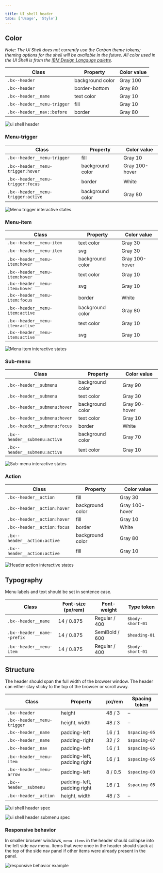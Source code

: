 ```yaml
---

title: UI shell header
tabs: ['Usage', 'Style']
---
```


## Color

_Note: The UI Shell does not currently use the Carbon theme tokens; theming options for the shell will be available in the future. All color used in the UI Shell is from the [IBM Design Langauge palette](https://www.ibm.com/design/language/elements/color#specifications)._

| Class                         | Property         | Color value  |
| ----------------------------- | ---------------- | ------------ |
| `.bx--header`                 | background color | Gray 100     |
| `.bx--header`                 | border-bottom    | Gray 80      |
| `.bx--header__name`           | text color       | Gray 10      |
| `.bx--header__menu-trigger`   | fill             | Gray 10      |
| `.bx--header__nav::before`    | border           | Gray 80      |

<ImageComponent cols="12" caption="UI Shell header example.">

![ui shell header](images/header-style-1.png)

</ImageComponent>

### Menu-trigger

| Class                               | Property         | Color value    |
| ----------------------------------- | ---------------- | -------------- |
| `.bx--header__menu-trigger`         | fill             | Gray 10      |
| `.bx--header__menu-trigger:hover`   | background color | Gray 100-hover |
| `.bx--header__menu-trigger:focus`   | border           | White          |
| `.bx--header__menu-trigger:active`  | background color | Gray 80        |

<ImageComponent cols="8" caption="Menu-trigger interactive states">

![Menu trigger interactive states](images/header-style-5.png)

</ImageComponent>

### Menu-item

| Class                               | Property         | Color value    |
| ----------------------------------- | ---------------- | -------------- |
| `.bx--header__menu-item`            | text color       | Gray 30      |
| `.bx--header__menu-item`            | svg              | Gray 30      |
| `.bx--header__menu-item:hover`      | background color | Gray 100-hover |
| `.bx--header__menu-item:hover`      | text color       | Gray 10        |
| `.bx--header__menu-item:hover`      | svg              | Gray 10        |
| `.bx--header__menu-item:focus`      | border           | White          |
| `.bx--header__menu-item:active`     | background color | Gray 80        |
| `.bx--header__menu-item:active`     | text color       | Gray 10        |
| `.bx--header__menu-item:active`     | svg              | Gray 10        |

<ImageComponent cols="8" caption="Menu item interactive states">

![Menu item interactive states](images/header-style-6.png)

</ImageComponent>

### Sub-menu

| Class                                | Property         | Color value    |
| ------------------------------------ | ---------------- | -------------- |
| `.bx--header__submenu`               | background color | Gray 90      |
| `.bx--header__submenu`               | text color       | Gray 30      |
| `.bx--header__submenu:hover`         | background color | Gray 90-hover |
| `.bx--header__submenu:hover`         | text color       | Gray 10        |
| `.bx--header__submenu:focus`         | border           | White          |
| `.bx--header__submenu:active`        | background color | Gray 70        |
| `.bx--header__submenu:active`        | text color       | Gray 10        |

<ImageComponent cols="12" caption="Sub-menu interactive states">

![Sub-menu interactive states](images/header-style-7.png)

</ImageComponent>

### Action

| Class                               | Property         | Color value    |
| ----------------------------------- | ---------------- | -------------- |
| `.bx--header__action`               | fill             | Gray 30      |
| `.bx--header__action:hover`         | background color | Gray 100-hover |
| `.bx--header__action:hover`         | fill             | Gray 10        |
| `.bx--header__action:focus`         | border           | White          |
| `.bx--header__action:active`        | background color | Gray 80        |
| `.bx--header__action:active`        | fill             | Gray 10        |

<ImageComponent cols="8" caption="Header action interactive states">

![Header action interactive states](images/header-style-8.png)

</ImageComponent>

## Typography

Menu labels and text should be set in sentence case.

| Class                      | Font-size (px/rem) | Font-weight    | Type token      |
| -------------------------- | ------------------ | -------------- | --------------- |
| `.bx--header__name`        | 14 / 0.875         | Regular / 400  | `$body-short-01`|
| `.bx--header__name--prefix`| 14 / 0.875         | SemiBold / 600 | `$heading-01`   |
| `.bx--header__menu-item`   | 14 / 0.875         | Regular / 400  | `$body-short-01`|

<!--
### Text overflow

[Guidance for text overflow and wrapping for platform name or labels]

-->

## Structure

The header should span the full width of the browser window. The header can either stay sticky to the top of the browser or scroll away.

| Class                          | Property                    | px/rem     | Spacing token |
| ------------------------------ | --------------------------- | ---------- | ------------- |
| `.bx--header`                  | height                      | 48 / 3     | –             |
| `.bx--header__menu-trigger`    | height, width               | 48 / 3     | –             |
| `.bx--header__name`            | padding-left                | 16 / 1     | `$spacing-05` |
| `.bx--header__name`            | padding-right               | 32 / 2     | `$spacing-07` |
| `.bx--header__nav`             | padding-left                | 16 / 1     | `$spacing-05` |
| `.bx--header__menu-item`       | padding-left, padding right | 16 / 1     | `$spacing-05` |
| `.bx--header__menu-arrow`      | padding-left                | 8 / 0.5    | `$spacing-03` |
| `.bx--header__submenu`         | padding-left, padding right | 16 / 1     | `$spacing-05` |
| `.bx--header__action`          | height, width               | 48 / 3     | –             |

<ImageComponent cols="12" caption="Structure and spacing measurements for UI shell header | px | rem">

![ui shell header spec](images/header-style-2.png)

</ImageComponent>

<ImageComponent cols="12" caption="Structure and spacing measurements for header submenu | px | rem">

![ui shell header submenu spec](images/header-style-3.png)

</ImageComponent>

### Responsive behavior

In smaller broswer windows, `menu items` in the header should collapse into the left side nav menu. Items that were once in the header should stack at the top of the side nav panel if other items were already present in the panel. 

<ImageComponent cols="12" caption="Responsive behavior for UI shell header">

![responsive behavior example](images/header-style-4.png)

</ImageComponent>




